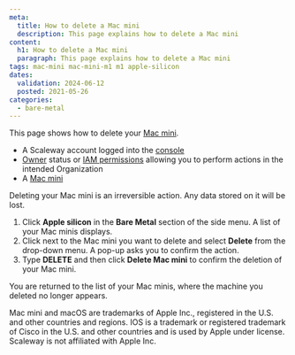 ```yaml
---
meta:
  title: How to delete a Mac mini
  description: This page explains how to delete a Mac mini
content:
  h1: How to delete a Mac mini
  paragraph: This page explains how to delete a Mac mini
tags: mac-mini mac-mini-m1 m1 apple-silicon
dates:
  validation: 2024-06-12
  posted: 2021-05-26
categories:
  - bare-metal
---
```


This page shows how to delete your [Mac mini](/bare-metal/apple-silicon/concepts/#mac-mini).

<Macro id="requirements" />

- A Scaleway account logged into the [console](https://console.scaleway.com/)
- [Owner](/identity-and-access-management/iam/concepts/#owner) status or [IAM permissions](/identity-and-access-management/iam/concepts/#permission) allowing you to perform actions in the intended Organization
- A [Mac mini](/bare-metal/apple-silicon/how-to/create-mac-mini/)

<Message type="important">
  Deleting your Mac mini is an irreversible action. Any data stored on it will be lost.
</Message>

1. Click **Apple silicon** in the **Bare Metal** section of the side menu. A list of your Mac minis displays.
    <Lightbox src="scaleway-apple-silicon-dashbaord.webp" alt="" />
2. Click <Icon name="more" /> next to the Mac mini you want to delete and select **Delete** from the drop-down menu. A pop-up asks you to confirm the action.
3. Type **DELETE** and then click **Delete Mac mini** to confirm the deletion of your Mac mini.

You are returned to the list of your Mac minis, where the machine you deleted no longer appears.

<Message type="note">
  Mac mini and macOS are trademarks of Apple Inc., registered in the U.S. and other countries and regions. IOS is a trademark or registered trademark of Cisco in the U.S. and other countries and is used by Apple under license. Scaleway is not affiliated with Apple Inc.
</Message>
